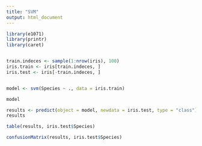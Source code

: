 ```yaml
---
title: "SVM"
output: html_document
---
```


```r




library(e1071)
library(printr)
library(caret)


train.indeces <- sample(1:nrow(iris), 100)
iris.train <- iris[train.indeces, ]
iris.test <- iris[-train.indeces, ]


model <- svm(Species ~ ., data = iris.train)

model

```

```r
results <- predict(object = model, newdata = iris.test, type = "class")
results
```


```r
table(results, iris.test$Species)
```

```r

confusionMatrix(results, iris.test$Species)
```
